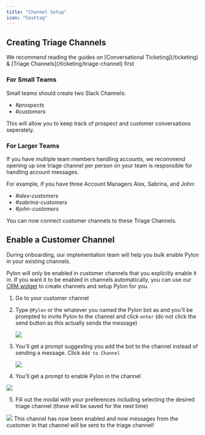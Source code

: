 ```yaml
---
title: "Channel Setup"
icon: "hashtag"
---
```


## Creating Triage Channels

<Tip>
  We recommend reading the guides on [Conversational Ticketing](/ticketing) &
  [Triage Channels](/ticketing/triage-channel) first
</Tip>

### For Small Teams

Small teams should create two Slack Channels:

- _#prospects_
- _#customers_

This will allow you to keep track of prospect and customer conversations
seperately.

### For Larger Teams

If you have multiple team members handling accounts, we recommend opening up one
triage channel per person on your team is responsible for handling account
messages.

For example, if you have three Account Managers Alex, Sabrina, and John:

- _#alex-customers_
- _#sabrina-customers_
- _#john-customers_

<Check>You can now connect customer channels to these Triage Channels.</Check>

## Enable a Customer Channel

<Tip>
  During onboarding, our implementation team will help you bulk enable Pylon in
  your existing channels.
</Tip>

Pylon will only be enabled in customer channels that you explicitly enable it
in. If you want it to be enabled in channels automatically, you can use our
[CRM widget](/crm/salesforce/features#channel-creation-from-salesforce) to
create channels and setup Pylon for you.

1. Go to your customer channel
2. Type `@Pylon` or the whatever you named the Pylon bot as and you'll be
   prompted to invite Pylon to the channel and click `enter` (do not click the
   send button as this actually sends the message)
   <Frame>
     <img src="/images/enable-1.png" />
   </Frame>
3. You'll get a prompt suggesting you add the bot to the channel instead of
   sending a message. Click `Add to Channel`

   <Frame>
     <img src="/images/enable-2.png" />
   </Frame>

4. You'll get a prompt to enable Pylon in the channel

<Frame>
  <img src="/images/enable-3.png" />
</Frame>

5. Fill out the modal with your preferences including selecting the desired
   triage channel (these will be saved for the next time)

<Frame>
  <img src="/images/enable-4.png" />
</Frame>

<Check>
  This channel has now been enabled and now messages from the customer in that
  channel will be sent to the triage channel!
</Check>
